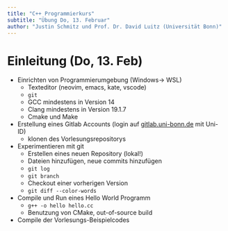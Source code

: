 ```yaml
---
title: "C++ Programmierkurs"
subtitle: "Übung Do, 13. Februar"
author: "Justin Schmitz und Prof. Dr. David Luitz (Universität Bonn)"
---
```


# Einleitung (Do, 13. Feb)

+ Einrichten von Programmierumgebung (Windows-> WSL)
    - Texteditor (neovim, emacs, kate, vscode)
    - `git`
    - GCC mindestens in Version 14
    - Clang mindestens in Version 19.1.7
    - Cmake und Make
+ Erstellung eines Gitlab Accounts (login auf [gitlab.uni-bonn.de](gitlab.uni-bonn.de) mit Uni-ID) 
    - klonen des Vorlesungsrepositorys

+ Experimentieren mit git 
    - Erstellen eines neuen Repository (lokal!)
    - Dateien hinzufügen, neue commits hinzufügen
    - `git log`
    - `git branch`
    - Checkout einer vorherigen Version
    - `git diff --color-words`


+ Compile und Run eines Hello World Programm
    - `g++ -o hello hello.cc`
    - Benutzung von CMake, out-of-source build
+ Compile der Vorlesungs-Beispielcodes


